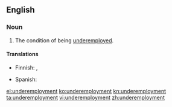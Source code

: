 ==English==

===Noun===
{{en-noun|-}}

# The condition of being [[underemployed]].

====Translations====
{{trans-top|condition of being underemployed}}
* Finnish: {{t-|fi|alityöllisyys}}, {{t|fi|vajaatyöllisyys}}
{{trans-mid}}
* Spanish: {{t|es|subempleo|m}}
{{trans-bottom}}

[[el:underemployment]]
[[ko:underemployment]]
[[kn:underemployment]]
[[ta:underemployment]]
[[vi:underemployment]]
[[zh:underemployment]]